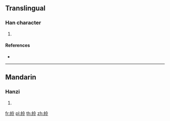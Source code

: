 {{character info/new}}
==Translingual==

===Han character===
{{Han char|rn=120|rad=糸|as=05|sn=11|four=|canj=VFOII}}

# {{defn|Han|sort=糸05}}

====References====
* {{Han ref|kx=0920.140|dkj=27359|dj=1352.110|hdz=53384.020|uh=7D37|ud=32055}}

----

==Mandarin==

===Hanzi===
{{cmn-hanzi|pin=[[líng]] ([[ling2]])|wg=ling<sup>2</sup>}}

# {{defn|lang=cmn|sort=糸05}}

[[fr:紷]]
[[pl:紷]]
[[th:紷]]
[[zh:紷]]